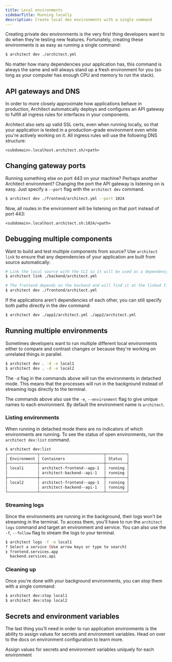 ```yaml
---
title: Local environments
sidebarTitle: Running locally
description: Create local dev environments with a single command
---
```


Creating private dev environments is the very first thing developers want to do when they're
testing new features. Fortunately, creating these environments is as easy as running a single
command:

```sh
$ architect dev ./architect.yml
```

No matter how many dependencies your application has, this command is always the same and will
always stand up a fresh environment for you (so long as your computer has enough CPU and memory to
run the stack).

## API gateways and DNS

In order to more closely approximate how applications behave in production, Architect automatically
deploys and configures an API gateway to fulfill all ingress rules for interfaces in your components.

Architect also sets up valid SSL certs, even when running locally, so that your application is tested
in a production-grade environment even while you're actively working on it. All ingress rules will use
the following DNS structure:

```
<subdomain>.localhost.architect.sh/<path>
```

## Changing gateway ports

Running something else on port 443 on your machine? Perhaps another Architect environment? Changing the
port the API gateway is listening on is easy. Just specify a `--port` flag with the `architect dev` command.

```sh
$ architect dev ./frontend/architect.yml --port 1024
```

Now, all routes in the environment will be listening on that port instead of port 443:

```
<subdomain>.localhost.architect.sh:1024/<path>
```

## Debugging multiple components

Want to build and test multiple components from source? Use `architect link` to ensure that
any dependencies of your application are built from source automatically:

```sh
# Link the local source with the CLI so it will be used as a dependency
$ architect link ./backend/architect.yml

# The frontend depends on the backend and will find it at the linked filesystem address
$ architect dev ./frontend/architect.yml
```

If the applications aren't dependencies of each other, you can still specify both paths
directly in the dev command:

```sh
$ architect dev ./app1/architect.yml ./app2/architect.yml
```

## Running multiple environments

Sometimes developers want to run multiple different local environments either to compare and contrast
changes or because they're working on unrelated things in parallel. 

```sh
$ architect dev . -d -e local1
$ architect dev . -d -e local2
```

The `-d` flag in the commands above will run the environments in detached mode. This means that the
processes will run in the background instead of streaming logs directly to the terminal.

The commands above also use the `-e`, `--environment` flag to give unique names to each environment.
By default the environment name is `architect`.

### Listing environments

When running in detached mode there are no indicators of which environments are running. To see the
status of open environments, run the `architect dev:list` command.

```sh
$ architect dev:list
┌─────────────┬────────────────────────────┬─────────┐
│ Environment │ Containers                 │ Status  │
├─────────────┼────────────────────────────┼─────────┤
│ local1      │ architect-frontend--app-1  │ running │
│             │ architect-backend--api-1   │ running │
├─────────────┼────────────────────────────┼─────────┤
│ local2      │ architect-frontend--app-1  │ running │
│             │ architect-backend--api-1   │ running │
└─────────────┴────────────────────────────┴─────────┘
```

### Streaming logs

Since the environments are running in the background, their logs won't be streaming in the terminal.
To access them, you'll have to run the `architect logs` command and target an environment and service.
You can also use the `-f`, `--follow` flag to stream the logs to your terminal.

```sh
$ architect logs -f -e local1
? Select a service (Use arrow keys or type to search)
❯ frontend.services.app 
  backend.services.api
```

### Cleaning up

Once you're done with your background environments, you can stop them with a single command:

```sh
$ architect dev:stop local1
$ architect dev:stop local2
```

## Secrets and environment variables

The last thing you'll need in order to run application environments is the ability to assign values for
secrets and environment variables. Head on over to the docs on environment configuration to learn more.

<Card to="/environments/configuration" icon="href" title="Environment configuration">
  Assign values for secrets and environment variables uniquely for each environment
</Card>

